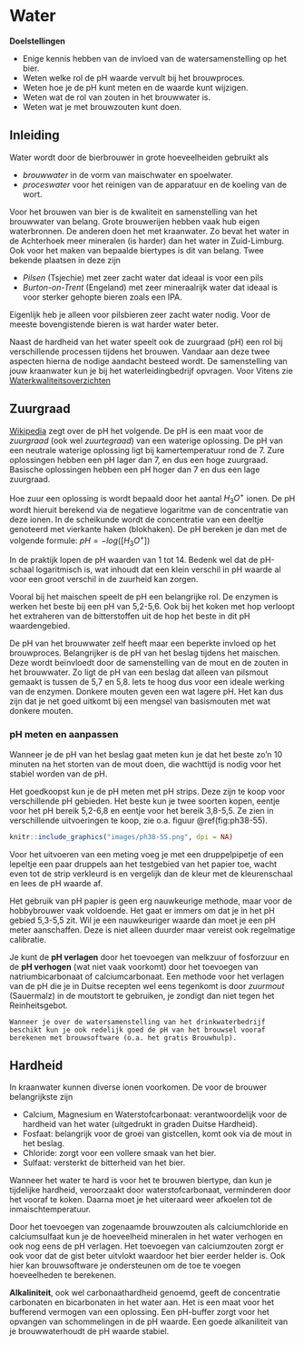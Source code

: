 # Water

**Doelstellingen**

-  Enige kennis hebben van de invloed van de watersamenstelling op het bier.
-  Weten welke rol de pH waarde vervult bij het brouwproces.
-  Weten hoe je de pH kunt meten en de waarde kunt wijzigen.
-  Weten wat de rol van zouten in het brouwwater is.
-  Weten wat je met brouwzouten kunt doen.

## Inleiding

Water wordt door de bierbrouwer in grote hoeveelheiden gebruikt als

-  *brouwwater* in de vorm van maischwater en spoelwater.
-  *proceswater* voor het reinigen van de apparatuur en de koeling van de wort.

Voor het brouwen van bier is de kwaliteit en samenstelling van het brouwwater van belang. Grote brouwerijen hebben vaak hub eigen waterbronnen. De anderen doen het met kraanwater. Zo bevat het water in de Achterhoek meer mineralen (is harder) dan het water in Zuid-Limburg. Ook voor het maken van bepaalde biertypes is dit van belang. Twee bekende plaatsen in deze zijn

-  *Pilsen* (Tsjechie) met zeer zacht water dat ideaal is voor een pils
-  *Burton-on-Trent* (Engeland) met zeer mineraalrijk water dat ideaal is voor sterker gehopte bieren zoals een IPA.

Eigenlijk heb je alleen voor pilsbieren zeer zacht water nodig. Voor de meeste bovengistende bieren is wat harder water beter.

Naast de hardheid van het water speelt ook de zuurgraad (pH) een rol bij verschillende processen tijdens het brouwen. Vandaar aan deze twee aspecten hierna de nodige aandacht besteed wordt. De samenstelling van jouw kraanwater kun je bij het waterleidingbedrijf opvragen. Voor Vitens zie [Waterkwaliteitsoverzichten](https://www.vitens.nl/service/waterkwaliteit/waterkwaliteitsoverzichten)

## Zuurgraad

[Wikipedia](https://nl.wikipedia.org/wiki/PH) zegt over de pH het volgende. De pH is een maat voor de *zuurgraad* (ook wel *zuurtegraad*) van een waterige oplossing. De pH van een neutrale waterige oplossing ligt bij kamertemperatuur rond de 7. Zure oplossingen hebben een pH lager dan 7, en dus een hoge zuurgraad. Basische oplossingen hebben een pH hoger dan 7 en dus een lage zuurgraad.

Hoe zuur een oplossing is wordt bepaald door het aantal $H_3O^+$ ionen. De pH wordt hieruit berekend via de negatieve logaritme van de concentratie van deze ionen. In de scheikunde wordt de concentratie van een deeltje genoteerd met vierkante haken (blokhaken). De pH  bereken je dan met de volgende formule: $pH = -log([H_3O^+])$

In de praktijk lopen de pH waarden van 1 tot 14. Bedenk wel dat de pH-schaal logaritmisch is, wat inhoudt dat een klein verschil in pH waarde al voor een groot verschil in de zuurheid kan zorgen.

Vooral bij het maischen speelt de pH een belangrijke rol. De enzymen is werken het beste bij een pH van 5,2-5,6. Ook bij het koken met hop verloopt het extraheren van de bitterstoffen uit de hop het beste in dit pH waardengebied.

De pH van het brouwwater zelf heeft maar een beperkte invloed op het brouwproces. Belangrijker is de pH van het beslag tijdens het maischen. Deze wordt beïnvloedt door de samenstelling van de mout en de zouten in het brouwwater. Zo ligt de pH van een beslag dat alleen van pilsmout gemaakt is tussen de 5,7 en 5,8. Iets te hoog dus voor een ideale werking van de enzymen. Donkere mouten geven een wat lagere pH. Het kan dus zijn dat je net goed uitkomt bij een mengsel van basismouten met wat donkere mouten.

### pH meten en aanpassen

Wanneer je de pH van het beslag gaat meten kun je dat het beste zo'n 10 minuten na het storten van de mout doen, die wachttijd is nodig voor het stabiel worden van de pH. 

Het goedkoopst kun je de pH meten met pH strips. Deze zijn te koop voor verschillende pH gebieden. Het beste kun je twee soorten kopen, eentje voor het pH bereik 5,2-6,8 en eentje voor het bereik 3,8-5,5. Ze zien in verschillende uitvoeringen te koop, zie o.a. figuur \@ref(fig:ph38-55).

```r
knitr::include_graphics("images/ph38-55.png", dpi = NA)
```

Voor het uitvoeren van een meting voeg je met een druppelpipetje of een lepeltje een paar druppels aan het testgebied van het papier toe, wacht even tot de strip verkleurd is en vergelijk dan de kleur met de kleurenschaal en lees de pH waarde af.

Het gebruik van pH papier is geen erg nauwkeurige methode, maar voor de hobbybrouwer vaak voldoende. Het gaat er immers om dat je in het pH gebied 5,3-5,5 zit. Wil je een nauwkeuriger waarde dan moet je een pH meter aanschaffen. Deze is niet alleen duurder maar vereist ook regelmatige calibratie.

Je kunt de **pH verlagen** door het toevoegen van melkzuur of fosforzuur en de **pH verhogen** (wat niet vaak voorkomt) door het toevoegen van natriumbicarbonaat of calciumcarbonaat. Een methode voor het verlagen van de pH die je in Duitse recepten wel eens tegenkomt is door *zuurmout* (Sauermalz) in de moutstort te gebruiken, je zondigt dan niet tegen het Reinheitsgebot.


```block2
Wanneer je over de watersamenstelling van het drinkwaterbedrijf beschikt kun je ook redelijk goed de pH van het brouwsel vooraf berekenen met brouwsoftware (o.a. het gratis Brouwhulp).

```

## Hardheid

In kraanwater kunnen diverse ionen voorkomen. De voor de brouwer belangrijkste zijn

-  Calcium, Magnesium en Waterstofcarbonaat: verantwoordelijk voor de hardheid van het water (uitgedrukt in graden Duitse Hardheid).
-  Fosfaat: belangrijk voor de groei van gistcellen, komt ook via de mout in het beslag.
-  Chloride: zorgt voor een vollere smaak van het bier.
-  Sulfaat: versterkt de bitterheid van het bier.

Wanneer het water te hard is voor het te brouwen biertype, dan kun je tijdelijke hardheid, veroorzaakt door waterstofcarbonaat, verminderen door het vooraf te koken. Daarna moet je het uiteraard weer afkoelen tot de inmaischtemperatuur.

Door het toevoegen van zogenaamde brouwzouten als calciumchloride en calciumsulfaat kun je de hoeveelheid mineralen in het water verhogen en ook nog eens de pH verlagen. Het toevoegen van calciumzouten zorgt er ook voor dat de gist beter uitvlokt waardoor het bier eerder helder is. Ook hier kan brouwsoftware je ondersteunen om de toe te voegen hoeveelheden te berekenen.

**Alkaliniteit**, ook wel carbonaathardheid genoemd, geeft de concentratie carbonaten en bicarbonaten in het water aan. Het is een maat voor het bufferend vermogen van een oplossing. Een pH-buffer zorgt voor het opvangen van schommelingen in de pH waarde. Een goede alkaniliteit van je brouwwaterhoudt de pH waarde stabiel.
